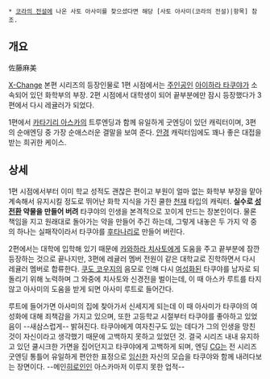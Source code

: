  * [[코라의 전설]]에 나온 사토 아사미를 찾으셨다면 해당 [사토 아사미(코라의 전설)|항목] 참조.

== 개요 ==
佐藤麻美

[[X-Change]] 본편 시리즈의 등장인물로 1편 시점에서는 [[주인공]]인 [[아이하라 타쿠야]]가 소속되어 있던 화학부의 부장. 2편 시점에서 대학생이 되어 끝부분에만 잠시 등장했다가 3편에서 다시 레귤러가 되었다.

1편에서 [[카타기리 아스카]]의 트루엔딩과 함께 유일하게 굿엔딩이 있던 캐릭터이며, 3편의 순애엔딩 중 가장 순애스러운 결말을 보여 준다. [[안경]] 캐릭터임에도 꽤나 좋은 대접을 받는 희귀한 케이스.

== 상세 ==
1편 시점에서부터 이미 학교 성적도 괜찮은 편이고 부원이 얼마 없는 화학부 부장을 맡아 계속해서 유지시킬 정도로 뛰어난 화학 지식을 가진 쿨한 [[천재]] 타입의 캐릭터. '''실수로 [[성전환]] 약물을 만들어 버려''' 타쿠야의 인생을 본격적으로 꼬이게 만드는 장본인이다. 물론 책임을 지고 원래대로 돌아가는 약을 만들어 주긴 하는데, 그렇게 내놓은 두 가지 약 중의 하나는 실패작이라서 타쿠야를 [[후타나리]]로 만들어 버린다.

2편에서는 대학에 입학해 있기 때문에 [[카와하라 치사토]]에게 도움을 주고 끝부분에 잠깐 등장하는 것으로 끝나지만, 3편에 레귤러 멤버 전원이 같은 대학교로 진학하면서 다시 레귤러 멤버로 합류한다. [[쿠도 코우지]]의 음모로 인해 다시 [[여성화]]된 타쿠야를 남자로 되돌리기 위해 노력하며 그 와중에 치사토와 신경전을 벌이는데, 이 때 아스카 루트를 타지 않고 아사미의 도움을 받게 되면 아사미 루트로 들어간다.

루트에 들어가면 아사미의 집에 찾아가서 신세지게 되는데 이 때 아사미가 타쿠야의 여성화에 대해 죄책감을 가지고 있으며, 또한 고등학교 시절부터 타쿠야를 좋아하고 있었음이 --새삼스럽게-- 밝혀진다. 타쿠야에게 여자친구도 있는 데다가 그의 인생을 망친 것이 자신이라고 생각했기 때문에 고백하지 못하고 있었던 것. 결국 시리즈 내내 유지하고 있던 쿨시크한 가면을 집어던지고 타쿠야에게 고백하게 되며, 엔딩 [[CG]]는 전 시리즈 굿엔딩 통틀어 유일하게 편안한 표정으로 [[임신]]한 자신의 모습을 타쿠야와 함께 내려다보는 장면이다. --메인[[히로인]]인 아스카마저 이루지 못한 업적--
